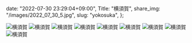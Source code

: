   date: "2022-07-30 23:29:04+09:00",
  Title: "横須賀",
  share_img: "/images/2022_07_30_5.jpg",
  slug: "yokosuka",
};

![横須賀](/images/2022_07_30_1.jpg)
![横須賀](/images/2022_07_30_3.jpg)
![横須賀](/images/2022_07_30_5.jpg)
![横須賀](/images/2022_07_30_6.jpg)
![横須賀](/images/2022_07_30_7.jpg)
![横須賀](/images/2022_07_30_8.jpg)
![横須賀](/images/2022_07_30_9.jpg)
![横須賀](/images/2022_07_30_10.jpg)
![横須賀](/images/2022_07_30_11.jpg)
